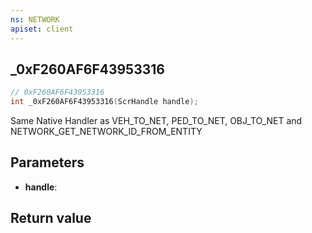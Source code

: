 ```yaml
---
ns: NETWORK
apiset: client
---
```

## _0xF260AF6F43953316

```c
// 0xF260AF6F43953316
int _0xF260AF6F43953316(ScrHandle handle);
```

Same Native Handler as VEH_TO_NET, PED_TO_NET, OBJ_TO_NET and NETWORK_GET_NETWORK_ID_FROM_ENTITY

## Parameters
* **handle**:

## Return value